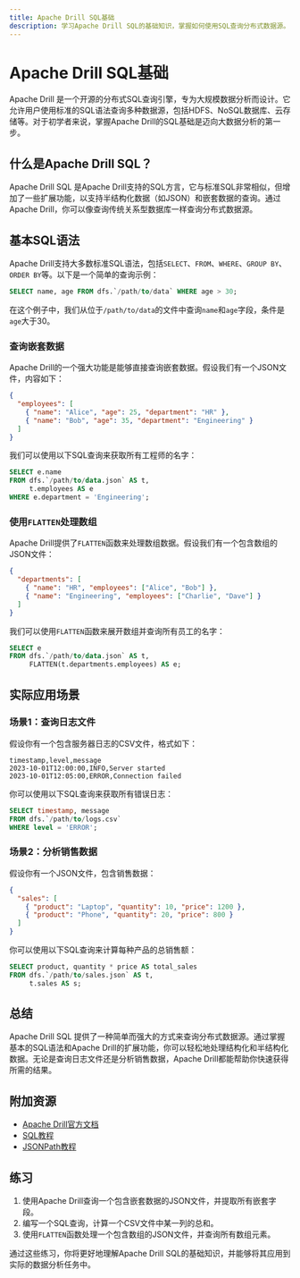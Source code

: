 ```yaml
---
title: Apache Drill SQL基础
description: 学习Apache Drill SQL的基础知识，掌握如何使用SQL查询分布式数据源。
---
```


# Apache Drill SQL基础

Apache Drill 是一个开源的分布式SQL查询引擎，专为大规模数据分析而设计。它允许用户使用标准的SQL语法查询多种数据源，包括HDFS、NoSQL数据库、云存储等。对于初学者来说，掌握Apache Drill的SQL基础是迈向大数据分析的第一步。

## 什么是Apache Drill SQL？

Apache Drill SQL 是Apache Drill支持的SQL方言，它与标准SQL非常相似，但增加了一些扩展功能，以支持半结构化数据（如JSON）和嵌套数据的查询。通过Apache Drill，你可以像查询传统关系型数据库一样查询分布式数据源。

## 基本SQL语法

Apache Drill支持大多数标准SQL语法，包括`SELECT`、`FROM`、`WHERE`、`GROUP BY`、`ORDER BY`等。以下是一个简单的查询示例：

```sql
SELECT name, age FROM dfs.`/path/to/data` WHERE age > 30;
```

在这个例子中，我们从位于`/path/to/data`的文件中查询`name`和`age`字段，条件是`age`大于30。

### 查询嵌套数据

Apache Drill的一个强大功能是能够直接查询嵌套数据。假设我们有一个JSON文件，内容如下：

```json
{
  "employees": [
    { "name": "Alice", "age": 25, "department": "HR" },
    { "name": "Bob", "age": 35, "department": "Engineering" }
  ]
}
```

我们可以使用以下SQL查询来获取所有工程师的名字：

```sql
SELECT e.name 
FROM dfs.`/path/to/data.json` AS t, 
     t.employees AS e 
WHERE e.department = 'Engineering';
```

### 使用`FLATTEN`处理数组

Apache Drill提供了`FLATTEN`函数来处理数组数据。假设我们有一个包含数组的JSON文件：

```json
{
  "departments": [
    { "name": "HR", "employees": ["Alice", "Bob"] },
    { "name": "Engineering", "employees": ["Charlie", "Dave"] }
  ]
}
```

我们可以使用`FLATTEN`函数来展开数组并查询所有员工的名字：

```sql
SELECT e 
FROM dfs.`/path/to/data.json` AS t, 
     FLATTEN(t.departments.employees) AS e;
```

## 实际应用场景

### 场景1：查询日志文件

假设你有一个包含服务器日志的CSV文件，格式如下：

```csv
timestamp,level,message
2023-10-01T12:00:00,INFO,Server started
2023-10-01T12:05:00,ERROR,Connection failed
```

你可以使用以下SQL查询来获取所有错误日志：

```sql
SELECT timestamp, message 
FROM dfs.`/path/to/logs.csv` 
WHERE level = 'ERROR';
```

### 场景2：分析销售数据

假设你有一个JSON文件，包含销售数据：

```json
{
  "sales": [
    { "product": "Laptop", "quantity": 10, "price": 1200 },
    { "product": "Phone", "quantity": 20, "price": 800 }
  ]
}
```

你可以使用以下SQL查询来计算每种产品的总销售额：

```sql
SELECT product, quantity * price AS total_sales 
FROM dfs.`/path/to/sales.json` AS t, 
     t.sales AS s;
```

## 总结

Apache Drill SQL 提供了一种简单而强大的方式来查询分布式数据源。通过掌握基本的SQL语法和Apache Drill的扩展功能，你可以轻松地处理结构化和半结构化数据。无论是查询日志文件还是分析销售数据，Apache Drill都能帮助你快速获得所需的结果。

## 附加资源

- [Apache Drill官方文档](https://drill.apache.org/docs/)
- [SQL教程](https://www.w3schools.com/sql/)
- [JSONPath教程](https://goessner.net/articles/JsonPath/)

## 练习

1. 使用Apache Drill查询一个包含嵌套数据的JSON文件，并提取所有嵌套字段。
2. 编写一个SQL查询，计算一个CSV文件中某一列的总和。
3. 使用`FLATTEN`函数处理一个包含数组的JSON文件，并查询所有数组元素。

通过这些练习，你将更好地理解Apache Drill SQL的基础知识，并能够将其应用到实际的数据分析任务中。